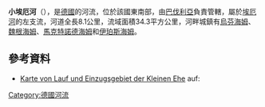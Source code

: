 {{Onesource|time=2020-12-09T08:52:19+00:00}}
{{Coord|49|35|34.25|N|10|25|7.61|E|display=title}}

'''小埃厄河'''（{{lang-de|Kleine Ehe}}），是[[德國|德國]]的河流，位於該國東南部，由[[巴伐利亞|巴伐利亞]]負責管轄，屬於[[埃厄河_(艾施河支流)|埃厄河]]的左支流，河道全長8.1公里，流域面積34.3平方公里，河畔城鎮有[[烏芬海姆|烏芬海姆]]、[[魏根海姆|魏根海姆]]、[[馬克特諾德海姆|馬克特諾德海姆]]和[[伊珀斯海姆|伊珀斯海姆]]。

==參考資料==
* [https://v.bayern.de/5KBZx Karte von Lauf und Einzugsgebiet der Kleinen Ehe] auf: {{GeoQuelle|DE-BY|BV|ref=nein}}

{{Germany-geo-stub}}
[[Category:德國河流|Category:德國河流]]